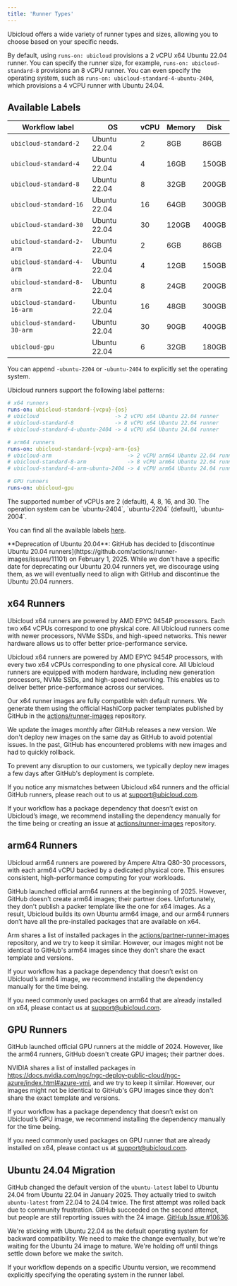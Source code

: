 ```yaml
---
title: 'Runner Types'
---
```


Ubicloud offers a wide variety of runner types and sizes, allowing you to choose based on your specific needs.

By default, using `runs-on: ubicloud` provisions a 2 vCPU x64 Ubuntu 22.04 runner. You can specify the runner size, for example, `runs-on: ubicloud-standard-8` provisions an 8 vCPU runner. You can even specify the operating system, such as `runs-on: ubicloud-standard-4-ubuntu-2404`, which provisions a 4 vCPU runner with Ubuntu 24.04.


## Available Labels

| Workflow label             | OS           | vCPU | Memory | Disk  |
|----------------------------|--------------|------|--------|-------|
| `ubicloud-standard-2`      | Ubuntu 22.04 | 2    | 8GB    | 86GB  |
| `ubicloud-standard-4`      | Ubuntu 22.04 | 4    | 16GB   | 150GB |
| `ubicloud-standard-8`      | Ubuntu 22.04 | 8    | 32GB   | 200GB |
| `ubicloud-standard-16`     | Ubuntu 22.04 | 16   | 64GB   | 300GB |
| `ubicloud-standard-30`     | Ubuntu 22.04 | 30   | 120GB  | 400GB |
| `ubicloud-standard-2-arm`  | Ubuntu 22.04 | 2    | 6GB    | 86GB  |
| `ubicloud-standard-4-arm`  | Ubuntu 22.04 | 4    | 12GB   | 150GB |
| `ubicloud-standard-8-arm`  | Ubuntu 22.04 | 8    | 24GB   | 200GB |
| `ubicloud-standard-16-arm` | Ubuntu 22.04 | 16   | 48GB   | 300GB |
| `ubicloud-standard-30-arm` | Ubuntu 22.04 | 30   | 90GB   | 400GB |
| `ubicloud-gpu`             | Ubuntu 22.04 | 6    | 32GB   | 180GB |

You can append `-ubuntu-2204` or `-ubuntu-2404` to explicitly set the operating system.

Ubicloud runners support the following label patterns:

```yaml
# x64 runners
runs-on: ubicloud-standard-{vcpu}-{os}
# ubicloud                        -> 2 vCPU x64 Ubuntu 22.04 runner
# ubicloud-standard-8             -> 8 vCPU x64 Ubuntu 22.04 runner
# ubicloud-standard-4-ubuntu-2404 -> 4 vCPU x64 Ubuntu 24.04 runner

# arm64 runners
runs-on: ubicloud-standard-{vcpu}-arm-{os}
# ubicloud-arm                        -> 2 vCPU arm64 Ubuntu 22.04 runner
# ubicloud-standard-8-arm             -> 8 vCPU arm64 Ubuntu 22.04 runner
# ubicloud-standard-4-arm-ubuntu-2404 -> 4 vCPU arm64 Ubuntu 24.04 runner

# GPU runners
runs-on: ubicloud-gpu
```

<CardGroup cols={2}>
  <Card title="{vcpu}" icon="microchip">
    The supported number of vCPUs are 2 (default), 4, 8, 16, and 30.
  </Card>
  <Card title="{os}" icon="ubuntu">
    The operation system can be `ubuntu-2404`, `ubuntu-2204` (default), `ubuntu-2004`.
  </Card>
</CardGroup>

You can find all the available labels [here](https://github.com/ubicloud/ubicloud/blob/main/config/github_runner_labels.yml).

<Warning>
  **Deprecation of Ubuntu 20.04**: GitHub has decided to [discontinue Ubuntu 20.04 runners](https://github.com/actions/runner-images/issues/11101) on February 1, 2025. While we don't have a specific date for deprecating our Ubuntu 20.04 runners yet, we discourage using them, as we will eventually need to align with GitHub and discontinue the Ubuntu 20.04 runners.
</Warning>

## x64 Runners

Ubicloud x64 runners are powered by AMD EPYC 9454P processors. Each two x64 vCPUs correspond to one physical core. All Ubicloud runners come with newer processors, NVMe SSDs, and high-speed networks. This newer hardware allows us to offer better price-performance service.

Ubicloud x64 runners are powered by AMD EPYC 9454P processors, with every two x64 vCPUs corresponding to one physical core. All Ubicloud runners are equipped with modern hardware, including new generation processors, NVMe SSDs, and high-speed networking. This enables us to deliver better price-performance across our services.

Our x64 runner images are fully compatible with default runners. We generate them using the official HashiCorp packer templates published by GitHub in the [actions/runner-images](https://github.com/actions/runner-images) repository.

We update the images monthly after GitHub releases a new version. We don't deploy new images on the same day as GitHub to avoid potential issues. In the past, GitHub has encountered problems with new images and had to quickly rollback.

To prevent any disruption to our customers, we typically deploy new images a few days after GitHub's deployment is complete.

If you notice any mismatches between Ubicloud x64 runners and the official GitHub runners, please reach out to us at support@ubicloud.com.

If your workflow has a package dependency that doesn’t exist on Ubicloud’s image, we recommend installing the dependency manually for the time being or creating an issue at [actions/runner-images](https://github.com/actions/runner-images) repository.

## arm64 Runners

Ubicloud arm64 runners are powered by Ampere Altra Q80-30 processors, with each arm64 vCPU backed by a dedicated physical core. This ensures consistent, high-performance computing for your workloads.

GitHub launched official arm64 runners at the beginning of 2025. However, GitHub doesn't create arm64 images; their partner does. Unfortunately, they don't publish a packer template like the one for x64 images. As a result, Ubicloud builds its own Ubuntu arm64 image, and our arm64 runners don’t have all the pre-installed packages that are available on x64.

Arm shares a list of installed packages in the [actions/partner-runner-images](https://github.com/actions/partner-runner-images) repository, and we try to keep it similar. However, our images might not be identical to GitHub's arm64 images since they don't share the exact template and versions.

If your workflow has a package dependency that doesn’t exist on Ubicloud’s arm64 image, we recommend installing the dependency manually for the time being.

If you need commonly used packages on arm64 that are already installed on x64, please contact us at support@ubicloud.com.

## GPU Runners

GitHub launched official GPU runners at the middle of 2024. However, like the arm64 runners, GitHub doesn't create GPU images; their partner does.

NVIDIA shares a list of installed packages in https://docs.nvidia.com/ngc/ngc-deploy-public-cloud/ngc-azure/index.html#azure-vmi, and we try to keep it similar. However, our images might not be identical to GitHub's GPU images since they don't share the exact template and versions.

If your workflow has a package dependency that doesn’t exist on Ubicloud’s GPU image, we recommend installing the dependency manually for the time being.

If you need commonly used packages on GPU runner that are already installed on x64, please contact us at support@ubicloud.com.

## Ubuntu 24.04 Migration

GitHub changed the default version of the `ubuntu-latest` label to Ubuntu 24.04 from Ubuntu 22.04 in January 2025. They actually tried to switch `ubuntu-latest` from 22.04 to 24.04 twice. The first attempt was rolled back due to community frustration. GitHub succeeded on the second attempt, but people are still reporting issues with the 24 image. [GitHub Issue #10636](https://github.com/actions/runner-images/issues/10636).

We're sticking with Ubuntu 22.04 as the default operating system for backward compatibility. We need to make the change eventually, but we're waiting for the Ubuntu 24 image to mature. We're holding off until things settle down before we make the switch.

If your workflow depends on a specific Ubuntu version, we recommend explicitly specifying the operating system in the runner label.
